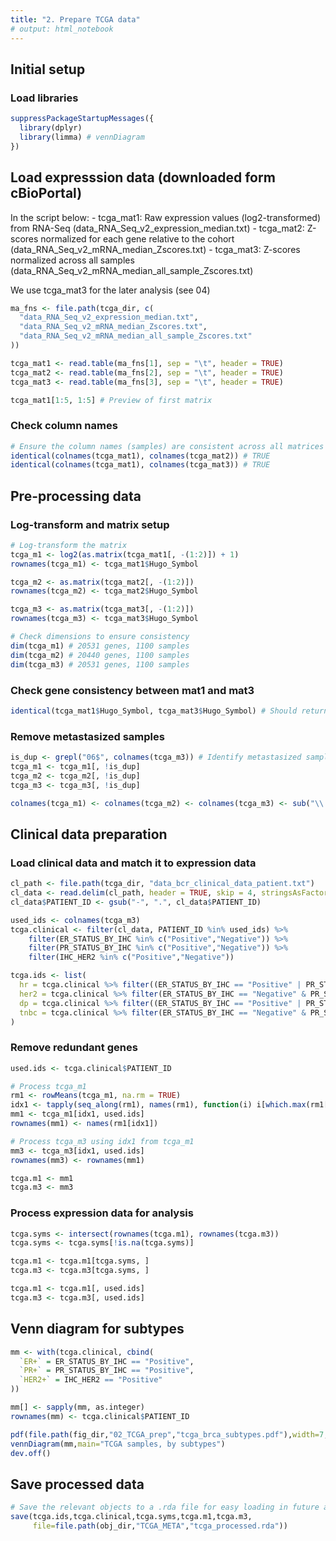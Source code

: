 ```yaml
---
title: "2. Prepare TCGA data"
# output: html_notebook
---
```


## Initial setup

### Load libraries
```r
suppressPackageStartupMessages({
  library(dplyr)
  library(limma) # vennDiagram
})
```

## Load expresssion data (downloaded form cBioPortal)

In the script below:
- tcga_mat1: Raw expression values (log2-transformed) from RNA-Seq (data_RNA_Seq_v2_expression_median.txt)
- tcga_mat2: Z-scores normalized for each gene relative to the cohort (data_RNA_Seq_v2_mRNA_median_Zscores.txt)
- tcga_mat3: Z-scores normalized across all samples (data_RNA_Seq_v2_mRNA_median_all_sample_Zscores.txt)

We use tcga_mat3 for the later analysis (see 04)

```r
ma_fns <- file.path(tcga_dir, c(
  "data_RNA_Seq_v2_expression_median.txt",
  "data_RNA_Seq_v2_mRNA_median_Zscores.txt",
  "data_RNA_Seq_v2_mRNA_median_all_sample_Zscores.txt"
))

tcga_mat1 <- read.table(ma_fns[1], sep = "\t", header = TRUE)
tcga_mat2 <- read.table(ma_fns[2], sep = "\t", header = TRUE)
tcga_mat3 <- read.table(ma_fns[3], sep = "\t", header = TRUE)

tcga_mat1[1:5, 1:5] # Preview of first matrix
```

### Check column names
```r
# Ensure the column names (samples) are consistent across all matrices
identical(colnames(tcga_mat1), colnames(tcga_mat2)) # TRUE
identical(colnames(tcga_mat1), colnames(tcga_mat3)) # TRUE
```

## Pre-processing data
### Log-transform and matrix setup

```r
# Log-transform the matrix
tcga_m1 <- log2(as.matrix(tcga_mat1[, -(1:2)]) + 1)
rownames(tcga_m1) <- tcga_mat1$Hugo_Symbol 

tcga_m2 <- as.matrix(tcga_mat2[, -(1:2)])
rownames(tcga_m2) <- tcga_mat2$Hugo_Symbol

tcga_m3 <- as.matrix(tcga_mat3[, -(1:2)])
rownames(tcga_m3) <- tcga_mat3$Hugo_Symbol

# Check dimensions to ensure consistency
dim(tcga_m1) # 20531 genes, 1100 samples
dim(tcga_m2) # 20440 genes, 1100 samples
dim(tcga_m3) # 20531 genes, 1100 samples
```

### Check gene consistency between mat1 and mat3
```r
identical(tcga_mat1$Hugo_Symbol, tcga_mat3$Hugo_Symbol) # Should return TRUE
```
### Remove metastasized samples
```r
is_dup <- grepl("06$", colnames(tcga_m3)) # Identify metastasized samples
tcga_m1 <- tcga_m1[, !is_dup]
tcga_m2 <- tcga_m2[, !is_dup]
tcga_m3 <- tcga_m3[, !is_dup]

colnames(tcga_m1) <- colnames(tcga_m2) <- colnames(tcga_m3) <- sub("\\.01$", "", colnames(tcga_m3))
```


## Clinical data preparation
### Load clinical data and match it to expression data
```r
cl_path <- file.path(tcga_dir, "data_bcr_clinical_data_patient.txt")
cl_data <- read.delim(cl_path, header = TRUE, skip = 4, stringsAsFactors = FALSE)
cl_data$PATIENT_ID <- gsub("-", ".", cl_data$PATIENT_ID)

used_ids <- colnames(tcga_m3)
tcga.clinical <- filter(cl_data, PATIENT_ID %in% used_ids) %>%
	filter(ER_STATUS_BY_IHC %in% c("Positive","Negative")) %>%
	filter(PR_STATUS_BY_IHC %in% c("Positive","Negative")) %>%
	filter(IHC_HER2 %in% c("Positive","Negative"))

tcga.ids <- list(
  hr = tcga.clinical %>% filter((ER_STATUS_BY_IHC == "Positive" | PR_STATUS_BY_IHC == "Positive") & IHC_HER2 == "Negative") %>% pull(PATIENT_ID),
  her2 = tcga.clinical %>% filter(ER_STATUS_BY_IHC == "Negative" & PR_STATUS_BY_IHC == "Negative" & IHC_HER2 == "Positive") %>% pull(PATIENT_ID),
  dp = tcga.clinical %>% filter((ER_STATUS_BY_IHC == "Positive" | PR_STATUS_BY_IHC == "Positive") & IHC_HER2 == "Positive") %>% pull(PATIENT_ID),
  tnbc = tcga.clinical %>% filter(ER_STATUS_BY_IHC == "Negative" & PR_STATUS_BY_IHC == "Negative" & IHC_HER2 == "Negative") %>% pull(PATIENT_ID)
)
```

### Remove redundant genes
```r
used.ids <- tcga.clinical$PATIENT_ID

# Process tcga_m1
rm1 <- rowMeans(tcga_m1, na.rm = TRUE)
idx1 <- tapply(seq_along(rm1), names(rm1), function(i) i[which.max(rm1[i])])
mm1 <- tcga_m1[idx1, used.ids]
rownames(mm1) <- names(rm1[idx1])

# Process tcga_m3 using idx1 from tcga_m1
mm3 <- tcga_m3[idx1, used.ids]
rownames(mm3) <- rownames(mm1)

tcga.m1 <- mm1
tcga.m3 <- mm3

```

### Process expression data for analysis
```r
tcga.syms <- intersect(rownames(tcga.m1), rownames(tcga.m3))
tcga.syms <- tcga.syms[!is.na(tcga.syms)]

tcga.m1 <- tcga.m1[tcga.syms, ]
tcga.m3 <- tcga.m3[tcga.syms, ]

tcga.m1 <- tcga.m1[, used.ids]
tcga.m3 <- tcga.m3[, used.ids]
```

## Venn diagram for subtypes 
```r
mm <- with(tcga.clinical, cbind(
  `ER+` = ER_STATUS_BY_IHC == "Positive",
  `PR+` = PR_STATUS_BY_IHC == "Positive",
  `HER2+` = IHC_HER2 == "Positive"
))

mm[] <- sapply(mm, as.integer)
rownames(mm) <- tcga.clinical$PATIENT_ID

pdf(file.path(fig_dir,"02_TCGA_prep","tcga_brca_subtypes.pdf"),width=7,height=7)
vennDiagram(mm,main="TCGA samples, by subtypes")
dev.off()

```

## Save processed data
```r
# Save the relevant objects to a .rda file for easy loading in future analysis
save(tcga.ids,tcga.clinical,tcga.syms,tcga.m1,tcga.m3,
     file=file.path(obj_dir,"TCGA_META","tcga_processed.rda"))
```
